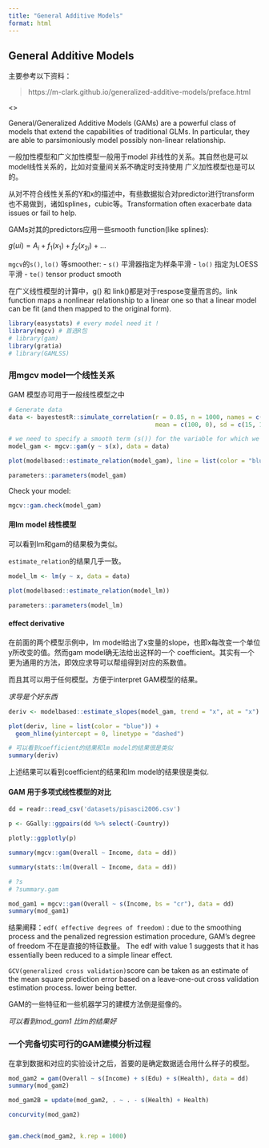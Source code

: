 ```yaml
---
title: "General Additive Models"
format: html
---
```


## General Additive Models

主要参考以下资料：

> https://m-clark.github.io/generalized-additive-models/preface.html

<\br>

General/Generalized Additive Models (GAMs) are a powerful class of models that extend the capabilities of traditional GLMs. In particular, they are able to parsimoniously model possibly non-linear relationship.

一般加性模型和广义加性模型一般用于model 非线性的关系。其自然也是可以model线性关系的，比如对变量间关系不确定时支持使用
广义加性模型也是可以的。

从对不符合线性关系的Y和x的描述中，有些数据拟合对predictor进行transform也不易做到，诸如splines，cubic等。Transformation often exacerbate data issues or fail to help. 

GAMs对其的predictors应用一些smooth function(like splines):

$g(ui)=A_{i} + f_{1}(x_{1}) + f_{2}(x_{2i}) + ...$


`mgcv`的`s()`, `lo()` 等smoother:
- `s()` 平滑器指定为样条平滑
- `lo()` 指定为LOESS平滑
- `te()` tensor product smooth


在广义线性模型的计算中，g() 和 link()都是对于respose变量而言的。link function maps a nonlinear relationship to a linear one so that a linear model can be fit (and then mapped to the original form).


```r
library(easystats) # every model need it !
library(mgcv) # 首选R包
# library(gam)
library(gratia)
# library(GAMLSS)
```



### 用mgcv model一个线性关系

GAM 模型亦可用于一般线性模型之中

```r
# Generate data
data <- bayestestR::simulate_correlation(r = 0.85, n = 1000, names = c("y", "x"), 
                                         mean = c(100, 0), sd = c(15, 1))

# we need to specify a smooth term (s()) for the variable for which we want to estimate the (non-necessarily linear) relationship.
model_gam <- mgcv::gam(y ~ s(x), data = data)

plot(modelbased::estimate_relation(model_gam), line = list(color = "blue"))
```


```r
parameters::parameters(model_gam)
```

Check your model:

```r
mgcv::gam.check(model_gam)
```


#### 用lm model 线性模型

可以看到lm和gam的结果极为类似。

`estimate_relation`的结果几乎一致。

```r
model_lm <- lm(y ~ x, data = data)

plot(modelbased::estimate_relation(model_lm))

parameters::parameters(model_lm)
```


#### effect derivative

在前面的两个模型示例中，lm model给出了x变量的slope，也即x每改变一个单位y所改变的值。然而gam model确无法给出这样的一个
coefficient。其实有一个更为通用的方法，即效应求导可以帮组得到对应的系数值。

而且其可以用于任何模型。方便于interpret GAM模型的结果。

*求导是个好东西*

```r
deriv <- modelbased::estimate_slopes(model_gam, trend = "x", at = "x")

plot(deriv, line = list(color = "blue")) +
  geom_hline(yintercept = 0, linetype = "dashed")

# 可以看到coefficient的结果和lm model的结果很是类似
summary(deriv)
```
上述结果可以看到coefficient的结果和lm model的结果很是类似.


#### GAM 用于多项式线性模型的对比


```r
dd = readr::read_csv('datasets/pisasci2006.csv')

p <- GGally::ggpairs(dd %>% select(-Country))

plotly::ggplotly(p)
```



```r
summary(mgcv::gam(Overall ~ Income, data = dd))

summary(stats::lm(Overall ~ Income, data = dd))
```


```r
# ?s
# ?summary.gam

mod_gam1 = mgcv::gam(Overall ~ s(Income, bs = "cr"), data = dd)
summary(mod_gam1)
```

结果阐释：`edf( effective degrees of freedom)` : due to the smoothing process and the penalized regression estimation procedure, GAM's degree of freedom 不在是直接的特征数量。 The edf with value 1 suggests that it has essentially been reduced to a simple linear effect. 

`GCV(generalized cross validation)`score  can be taken as an estimate of the mean square prediction error based on a leave-one-out cross validation estimation process.  lower being better.

GAM的一些特征和一些机器学习的建模方法倒是挺像的。

*可以看到mod_gam1 比lm的结果好*




### 一个完备切实可行的GAM建模分析过程

在拿到数据和对应的实验设计之后，首要的是确定数据适合用什么样子的模型。

```r
mod_gam2 = gam(Overall ~ s(Income) + s(Edu) + s(Health), data = dd)
summary(mod_gam2)

mod_gam2B = update(mod_gam2, . ~ . - s(Health) + Health)
```



```r
concurvity(mod_gam2)


gam.check(mod_gam2, k.rep = 1000)
```



